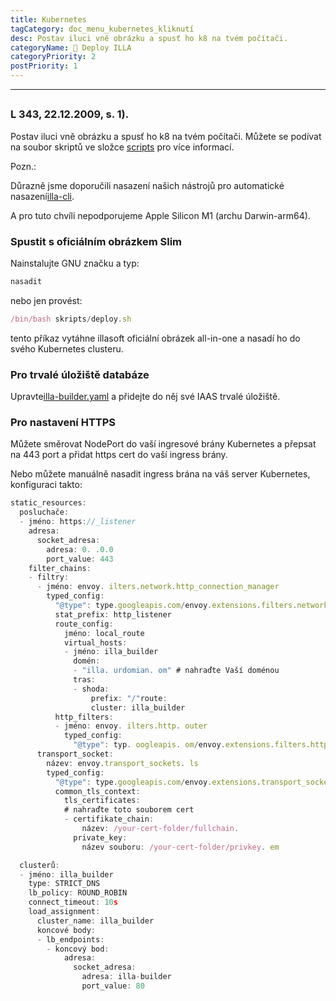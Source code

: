 ```yaml
---
title: Kubernetes
tagCategory: doc_menu_kubernetes_kliknutí
desc: Postav iluci vně obrázku a spusť ho k8 na tvém počítači.
categoryName: 👷 Deploy ILLA
categoryPriority: 2
postPriority: 1
---
```


* * *

## <Heading hidden>Kubernetes</Heading>

### L 343, 22.12.2009, s. 1).

Postav iluci vně obrázku a spusť ho k8 na tvém počítači. Můžete se podívat na soubor skriptů ve složce [scripts](https://github.com/illacloud/deploy-illa-manually/blob/main/kubernetes/scripts) pro více informací.

Pozn.:

Důrazně jsme doporučili nasazení našich nástrojů pro automatické nasazení[illa-cli](https://github.com/illacloud/illa).

A pro tuto chvíli nepodporujeme Apple Silicon M1 (archu Darwin-arm64).

### Spustit s oficiálním obrázkem Slim

Nainstalujte GNU značku a typ:

```jsx
nasadit
```

nebo jen provést:

```jsx
/bin/bash skripts/deploy.sh
```

tento příkaz vytáhne illasoft oficiální obrázek all-in-one a nasadí ho do svého Kubernetes clusteru.

### Pro trvalé úložiště databáze

Upravte[illa-builder.yaml](https://github.com/illacloud/deploy-illa-manually/blob/main/kubernetes/illa-builder.yaml) a přidejte do něj své IAAS trvalé úložiště.

### Pro nastavení HTTPS

Můžete směrovat NodePort do vaší ingresové brány Kubernetes a přepsat na 443 port a přidat https cert do vaší ingress brány.

Nebo můžete manuálně nasadit ingress brána na váš server Kubernetes, konfiguraci takto:

```jsx
static_resources:
  posluchače:
  - jméno: https://_listener
    adresa:
      socket_adresa:
        adresa: 0. .0.0
        port_value: 443
    filter_chains:
    - filtry:
      - jméno: envoy. ilters.network.http_connection_manager
        typed_config:
          "@type": type.googleapis.com/envoy.extensions.filters.network.http_connection_manager.v3. ttpConnectionManager
          stat_prefix: http_listener
          route_config:
            jméno: local_route
            virtual_hosts:
            - jméno: illa_builder
              domén:
              - "illa. urdomian. om" # nahraďte Vaší doménou
              tras:
              - shoda:
                  prefix: "/"route:
                  cluster: illa_builder
          http_filters:
          - jméno: envoy. ilters.http. outer
            typed_config:
              "@type": typ. oogleapis. om/envoy.extensions.filters.http.router.v3.Router
      transport_socket:
        název: envoy.transport_sockets. ls
        typed_config:
          "@type": type.googleapis.com/envoy.extensions.transport_sockets.tls.v3. ownstreamTlsContext
          common_tls_context:
            tls_certificates:
            # nahraďte toto souborem cert
            - certifikate_chain:
                název: /your-cert-folder/fullchain.
              private_key:
                název souboru: /your-cert-folder/privkey. em

  clusterů:
  - jméno: illa_builder
    type: STRICT_DNS
    lb_policy: ROUND_ROBIN
    connect_timeout: 10s
    load_assignment:
      cluster_name: illa_builder
      koncové body:
      - lb_endpoints:
        - koncový bod:
            adresa:
              socket_adresa:
                adresa: illa-builder
                port_value: 80
```
